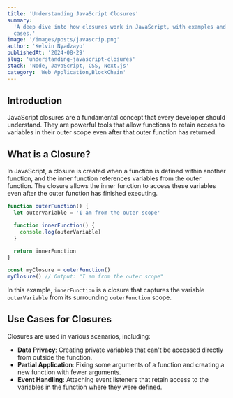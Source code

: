 ```yaml
---
title: 'Understanding JavaScript Closures'
summary:
  'A deep dive into how closures work in JavaScript, with examples and use
  cases.'
image: '/images/posts/javascrip.png'
author: 'Kelvin Nyadzayo'
publishedAt: '2024-08-29'
slug: 'understanding-javascript-closures'
stack: 'Node, JavaScript, CSS, Next.js'
category: 'Web Application,BlockChain'
---
```


## Introduction

JavaScript closures are a fundamental concept that every developer should
understand. They are powerful tools that allow functions to retain access to
variables in their outer scope even after that outer function has returned.

## What is a Closure?

In JavaScript, a closure is created when a function is defined within another
function, and the inner function references variables from the outer function.
The closure allows the inner function to access these variables even after the
outer function has finished executing.

```javascript
function outerFunction() {
  let outerVariable = 'I am from the outer scope'

  function innerFunction() {
    console.log(outerVariable)
  }

  return innerFunction
}

const myClosure = outerFunction()
myClosure() // Output: "I am from the outer scope"
```

In this example, `innerFunction` is a closure that captures the variable
`outerVariable` from its surrounding `outerFunction` scope.

## Use Cases for Closures

Closures are used in various scenarios, including:

- **Data Privacy**: Creating private variables that can't be accessed directly
  from outside the function.
- **Partial Application**: Fixing some arguments of a function and creating a
  new function with fewer arguments.
- **Event Handling**: Attaching event listeners that retain access to the
  variables in the function where they were defined.

